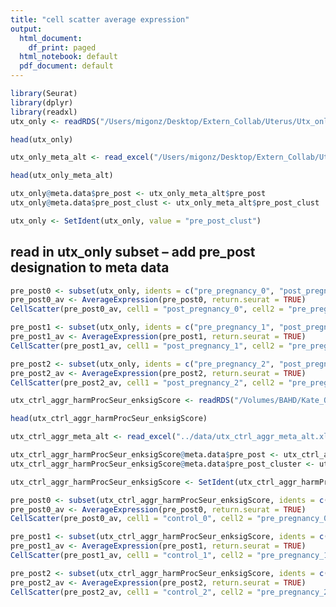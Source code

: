 ```yaml
---
title: "cell scatter average expression"
output:
  html_document:
    df_print: paged
  html_notebook: default
  pdf_document: default
---
```


```r
library(Seurat)
library(dplyr)
library(readxl)
utx_only <- readRDS("/Users/migonz/Desktop/Extern_Collab/Uterus/Utx_only_harm_filt_seu_withcall_renameOrig.rds")
```

```r
head(utx_only)
```
```r
utx_only_meta_alt <- read_excel("/Users/migonz/Desktop/Extern_Collab/Uterus/utx_only_meta_alt.xlsx")
```

```r
head(utx_only_meta_alt)
```

```r
utx_only@meta.data$pre_post <- utx_only_meta_alt$pre_post
utx_only@meta.data$pre_post_clust <- utx_only_meta_alt$pre_post_clust
```

```r
utx_only <- SetIdent(utx_only, value = "pre_post_clust")
```


## read in utx_only subset -- add pre_post designation to meta data
```r
pre_post0 <- subset(utx_only, idents = c("pre_pregnancy_0", "post_pregnancy_0"))
pre_post0_av <- AverageExpression(pre_post0, return.seurat = TRUE)
CellScatter(pre_post0_av, cell1 = "post_pregnancy_0", cell2 = "pre_pregnancy_0")
```

```r
pre_post1 <- subset(utx_only, idents = c("pre_pregnancy_1", "post_pregnancy_1"))
pre_post1_av <- AverageExpression(pre_post1, return.seurat = TRUE)
CellScatter(pre_post1_av, cell1 = "post_pregnancy_1", cell2 = "pre_pregnancy_1")
```

```r
pre_post2 <- subset(utx_only, idents = c("pre_pregnancy_2", "post_pregnancy_2"))
pre_post2_av <- AverageExpression(pre_post2, return.seurat = TRUE)
CellScatter(pre_post2_av, cell1 = "post_pregnancy_2", cell2 = "pre_pregnancy_2")
```

```r
utx_ctrl_aggr_harmProcSeur_enksigScore <- readRDS("/Volumes/BAHD/Kate_Oneill/Utx_CTRLs_aggr_harmProcSeur_eNKsigScores.rds")
```

```r
head(utx_ctrl_aggr_harmProcSeur_enksigScore)
```

```r
utx_ctrl_aggr_meta_alt <- read_excel("../data/utx_ctrl_aggr_meta_alt.xlsx")
```

```r
utx_ctrl_aggr_harmProcSeur_enksigScore@meta.data$pre_post <- utx_ctrl_aggr_meta_alt$pre_post
utx_ctrl_aggr_harmProcSeur_enksigScore@meta.data$pre_post_cluster <- utx_ctrl_aggr_meta_alt$pre_post_clust
```


```r
utx_ctrl_aggr_harmProcSeur_enksigScore <- SetIdent(utx_ctrl_aggr_harmProcSeur_enksigScore, value = "pre_post_cluster")
```

```r
pre_post0 <- subset(utx_ctrl_aggr_harmProcSeur_enksigScore, idents = c("pre_pregnancy_0", "control_0"))
pre_post0_av <- AverageExpression(pre_post0, return.seurat = TRUE)
CellScatter(pre_post0_av, cell1 = "control_0", cell2 = "pre_pregnancy_0")
```

```r
pre_post1 <- subset(utx_ctrl_aggr_harmProcSeur_enksigScore, idents = c("pre_pregnancy_1", "control_1"))
pre_post1_av <- AverageExpression(pre_post1, return.seurat = TRUE)
CellScatter(pre_post1_av, cell1 = "control_1", cell2 = "pre_pregnancy_1")
```

```r
pre_post2 <- subset(utx_ctrl_aggr_harmProcSeur_enksigScore, idents = c("pre_pregnancy_2", "control_2"))
pre_post2_av <- AverageExpression(pre_post2, return.seurat = TRUE)
CellScatter(pre_post2_av, cell1 = "control_2", cell2 = "pre_pregnancy_2")
```


